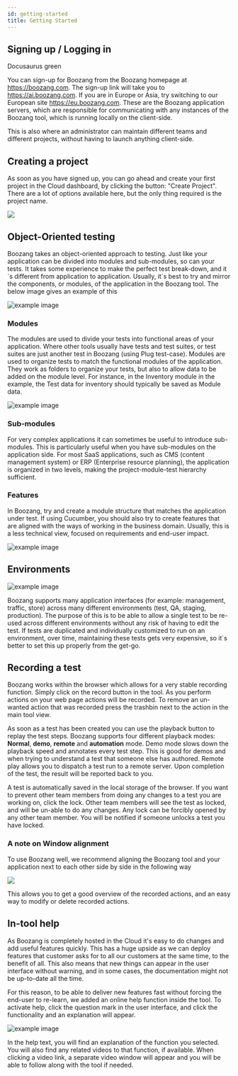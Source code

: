 ```yaml
---
id: getting-started
title: Getting Started
---
```


## Signing  up / Logging in


<YouTubeEmbed embedId="RdMmKp5j6Wc">Docusaurus green</YouTubeEmbed>

You can sign-up for Boozang from the Boozang homepage at https://boozang.com. The sign-up link will take you to https://ai.boozang.com. If you are in Europe or Asia, try switching to our European site https://eu.boozang.com. These are the Boozang application servers, which are responsible for communicating with any instances of the Boozang tool, which is running locally on the client-side. 

This is also where an administrator can maintain different teams and different projects, without having to launch anything client-side. 

## Creating a project

As soon as you have signed up, you can go ahead and create your first project in the Cloud dashboard, by clicking the button: "Create Project". There are a lot of options available here, but the only thing required is the project name. 

![](../images/create-project.png)


## Object-Oriented testing

Boozang takes an object-oriented approach to testing. Just like your application can be divided into modules and sub-modules, so can your tests. It takes some experience to make the perfect test break-down, and it´s different from application to application. Usually, it´s best to try and mirror the components, or modules, of the application in the Boozang tool. The below image gives an example of this

![example image](../images/ootesting.png "An exemplary image")

### Modules

The modules are used to divide your tests into functional areas of your application. Where other tools usually have tests and test suites, or test suites are just another test in Boozang (using Plug test-case). Modules are used to organize tests to match the functional modules of the application. They work as folders to organize your tests, but also to allow data to be added on the module level. For instance, in the Inventory module in the example, the Test data for inventory should typically be saved as Module data. 

![example image](../images/project-modules-card.png "An exemplary image")

### Sub-modules

For very complex applications it can sometimes be useful to introduce sub-modules. This is particularly useful when you have sub-modules on the application side. For most SaaS applications, such as CMS (content management system) or ERP (Enterprise resource planning), the application is organized in two levels, making the project-module-test hierarchy sufficient. 

### Features

In Boozang, try and create a module structure that matches the application under test. If using Cucumber, you should also try to create features that are aligned with the ways of working in the business domain. Usually, this is a less technical view, focused on requirements and end-user impact. 

![example image](../images/project-modules.png "An exemplary image")

## Environments

![example image](../images/environment.png "An exemplary image")

Boozang supports many application interfaces (for example: management, traffic, store) across many different environments (test, QA, staging, production). The purpose of this is to be able to allow a single test to be re-used across different environments without any risk of having to edit the test. If tests are duplicated and individually customized to run on an environment, over time, maintaining these tests gets very expensive, so it´s better to set this up properly from the get-go. 

## Recording a test

Boozang works within the browser which allows for a very stable recording function. Simply click on the record button in the tool. As you perform actions on your web page actions will be recorded. To remove an un-wanted action that was recorded press the trashbin next to the action in the main tool view. 

As soon as a test has been created you can use the playback button to replay the test steps. Boozang supports four different playback modes: **Normal**, **demo**, **remote** and **automation** mode. Demo mode slows down the playback speed and annotates every test step. This is good for demos and when trying to understand a test that someone else has authored. Remote play allows you to dispatch a test run to a remote server. Upon completion of the test, the result will be reported back to you.

A test is automatically saved in the local storage of the browser. If you want to prevent other team members from doing any changes to a test you are working on, click the lock. Other team members will see the test as locked, and will be un-able to do any changes. Any lock can be forcibly opened by any other team member. You will be notified if someone unlocks a test you have locked. 

### A note on Window alignment

To use Boozang well, we recommend aligning the Boozang tool and your application next to each other side by side in the following way

![](../images/side-by-side.png)

This allows you to get a good overview of the recorded actions, and an easy way to modify or delete recorded actions.

## In-tool help

As Boozang is completely hosted in the Cloud it's easy to do changes and add useful features quickly. This has a huge upside as we can deploy features that customer asks for to all our customers at the same time, to the benefit of all. This also means that new things can appear in the user interface without warning, and in some cases, the documentation might not be up-to-date all the time. 

For this reason, to be able to deliver new features fast without forcing the end-user to re-learn, we added an online help function inside the tool. To activate help, click the question mark in the user interface, and click the functionality and an explanation will appear. 

![example image](../images/help-annotations.png "An exemplary image")

In the help text, you will find an explanation of the function you selected. You will also find any related videos to that function, if available. When clicking a video link, a separate video window will appear and you will be able to follow along with the tool if needed. 
